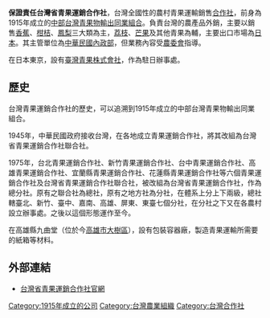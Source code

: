 {{unreferenced|time=2019-03-21T06:14:05+00:00}}
'''保證責任台灣省青果運銷合作社'''，台灣全國性的農村青果運輸銷售[[合作社|合作社]]，前身為1915年成立的[[中部台灣青果物輸出同業組合|中部台灣青果物輸出同業組合]]。負責台灣的農產品外銷，主要以銷售[[香蕉|香蕉]]、[[柑桔|柑桔]]、[[鳳梨|鳳梨]]三大類為主，[[荔枝|荔枝]]、[[芒果|芒果]]及其他青果為輔，主要出口市場為[[日本|日本]]。其主管單位為[[中華民國內政部|中華民國內政部]]，但業務內容受[[農委會|農委會]]指導。

在日本東京，設有[[臺灣青果株式會社|臺灣青果株式會社]]，作為駐日辦事處。

==歷史==
台灣青果運銷合作社的歷史，可以追溯到1915年成立的中部台灣青果物輸出同業組合。

1945年，中華民國政府接收台灣，在各地成立青果運銷合作社，將其改組為台灣省青果運銷合作社聯合社。

1975年，台北青果運銷合作社、新竹青果運銷合作社、台中青果運銷合作社、高雄青果運銷合作社、宜蘭縣青果運銷合作社、花蓮縣青果運銷合作社等六個青果運銷合作社及台灣省青果運銷合作社聯合社，被改組為台灣省青果運銷合作社，作為總分社。原有之聯合社為總社，原有之地方社為分社，在體系上分上下兩級，總社轄臺北、新竹、臺中、嘉南、高雄、屏東、東臺七個分社，在分社之下又在各農村設立辦事處。之後以這個形態運作至今。

在高雄縣九曲堂（位於今[[高雄市|高雄市]][[大樹區|大樹區]]），設有包裝容器廠，製造青果運輸所需要的紙箱等材料。

==外部連結==
* [http://www.tpfmc.org.tw  台灣省青果運銷合作社官網] {{Wayback|url=http://www.tpfmc.org.tw/ |date=20200929175821 }}

[[Category:1915年成立的公司|Category:1915年成立的公司]]
[[Category:台灣農業組織|Category:台灣農業組織]]
[[Category:台灣合作社|Category:台灣合作社]]